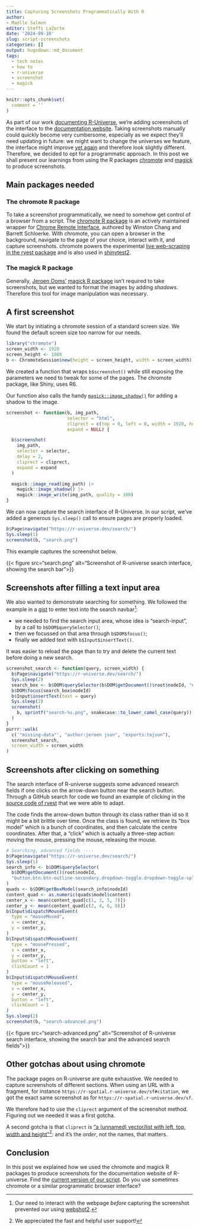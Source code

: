 ```yaml
---
title: Capturing Screenshots Programmatically With R
author: 
- Maëlle Salmon
editor: Steffi LaZerte
date: '2024-09-10'
slug: script-screenshots
categories: []
output: hugodown::md_document
tags:
  - tech notes
  - how to
  - r-universe
  - screenshot
  - magick
---
```


```r
knitr::opts_chunk$set(
  comment = ''
)
```
As part of our work [documenting R-Universe](/blog/2024/04/12/gsod-announcement/), 
we're adding screenshots of the interface to the [documentation website](https://docs.r-universe.org).
Taking screenshots manually could quickly become very cumbersome, especially as we expect they'll need updating in future: we might want to change the universes we feature, the interface might improve [yet again](/blog/2024/06/12/runiverse-frontend/) and therefore look slightly different.
Therefore, we decided to opt for a programmatic approach.
In this post we shall present our learnings from using the R packages [chromote](https://rstudio.github.io/chromote/) and [magick](https://docs.ropensci.org/magick/) to produce screenshots.

## Main packages needed

### The chromote R package

To take a screenshot programmatically, we need to somehow get control of a browser from a script.
The [chromote R package](https://rstudio.github.io/chromote/) is an actively maintained wrapper for [Chrome Remote Interface](https://github.com/cyrus-and/chrome-remote-interface), authored by Winston Chang and Barrett Schloerke.
With chromote, you can open a browser in the background, navigate to the page of your choice, interact with it, and capture screenshots.
chromote powers the experimental [live web-scraping in the rvest package](https://rvest.tidyverse.org/reference/read_html_live.html) and is also used in [shinytest2](https://rstudio.github.io/shinytest2/).

### The magick R package

Generally, [Jeroen Ooms'](/author/jeroen-ooms) [magick R package](https://docs.ropensci.org/magick/) isn't required to take screenshots, but we wanted to format the images by adding _shadows_. 
Therefore this tool for image manipulation was necessary.

## A first screenshot

We start by initiating a chromote session of a standard screen size.
We found the default screen size too narrow for our needs.

```r
library("chromote")
screen_width <- 1920
screen_height <- 1080
b <- ChromoteSession$new(height = screen_height, width = screen_width)
```

We created a function that wraps `b$screenshot()` while still exposing 
the parameters we need to tweak for some of the pages.
The chromote package, like Shiny, uses R6.

Our function also calls the handy [`magick::image_shadow()`](https://docs.ropensci.org/magick/reference/composite.html) for adding a shadow to the image.

```r
screenshot <- function(b, img_path,
                       selector = "html",
                       cliprect = c(top = 0, left = 0, width = 1920, height = 1080),
                       expand = NULL) {

  b$screenshot(
    img_path,
    selector = selector,
    delay = 2,
    cliprect = cliprect,
    expand = expand
  )

  magick::image_read(img_path) |>
    magick::image_shadow() |>
    magick::image_write(img_path, quality = 100)
}
```

We can now capture the search interface of R-Universe.
In our script, we've added a generous `Sys.sleep()` call to ensure pages are properly loaded.

```r
b$Page$navigate("https://r-universe.dev/search/")
Sys.sleep(1)
screenshot(b, "search.png")
```

This example captures the screenshot below.

{{< figure src="search.png" alt="Screenshot of R-universe search interface, showing the search bar">}}

## Screenshots after filling a text input area

We also wanted to demonstrate searching for something.
We followed the example in a [gist](https://gist.github.com/oganm/50a8020f718842aa3eee04dcfd57c198) to enter text into the search navbar[^action]: 

- we needed to find the search input area, whose idea is "search-input", by a call to `b$DOM$querySelector()`;
- then we focussed on that area through `b$DOM$focus()`;
- finally we added text with `b$Input$insertText()`.

It was easier to reload the page than to try and delete the current text before doing a new search.

```r
screenshot_search <- function(query, screen_width) {
  b$Page$navigate("https://r-universe.dev/search/")
  Sys.sleep(2)
  search_box <- b$DOM$querySelector(b$DOM$getDocument()$root$nodeId, "#search-input")
  b$DOM$focus(search_box$nodeId)
  b$Input$insertText(text = query)
  Sys.sleep(2)
  screenshot(
    b, sprintf("search-%s.png", snakecase::to_lower_camel_case(query))
  )
}
purrr::walk(
  c('"missing-data"', "author:jeroen json", "exports:tojson"),
  screenshot_search,
  screen_width = screen_width
)
```

[^action]: Our need to interact with the webpage *before* capturing the screenshot prevented our using [webshot2](https://rstudio.github.io/webshot2/).

## Screenshots after clicking on something

The search interface of R-universe suggests some advanced research fields if one clicks on the arrow-down button near the search button.
Through a GitHub search for code we found an example of clicking in the [source code of rvest](https://github.com/tidyverse/rvest/blob/c9be5b8dd9d672e84dd0dc515e3a37ab5c03111f/R/live.R#L145) that we were able to adapt.

The code finds the arrow-down button through its class rather than id so it might be a bit brittle over time.
Once the class is found, we retrieve its "box model" which is a bunch of coordinates, and then calculate the centre coordinates.
After that, a "click" which is actually a three-step action: moving the mouse, pressing the mouse, releasing the mouse.


```r
# Searching, advanced fields ----
b$Page$navigate("https://r-universe.dev/search/")
Sys.sleep(1)
search_info <- b$DOM$querySelector(
  b$DOM$getDocument()$root$nodeId,
  "button.btn.btn-outline-secondary.dropdown-toggle.dropdown-toggle-split"
)
quads <- b$DOM$getBoxModel(search_info$nodeId)
content_quad <- as.numeric(quads$model$content)
center_x <- mean(content_quad[c(1, 3, 5, 7)])
center_y <- mean(content_quad[c(2, 4, 6, 8)])
b$Input$dispatchMouseEvent(
  type = "mouseMoved",
  x = center_x,
  y = center_y,
)
b$Input$dispatchMouseEvent(
  type = "mousePressed",
  x = center_x,
  y = center_y,
  button = "left",
  clickCount = 1
)
b$Input$dispatchMouseEvent(
  type = "mouseReleased",
  x = center_x,
  y = center_y,
  button = "left",
  clickCount = 1
)
Sys.sleep(2)
screenshot(b, "search-advanced.png")
```

{{< figure src="search-advanced.png" alt="Screenshot of R-universe search interface, showing the search bar and the advanced search fields">}}

## Other gotchas about using chromote

The package pages on R-universe are quite exhaustive. 
We needed to capture screenshots of different sections.
When using an URL with a fragment, for instance `https://r-spatial.r-universe.dev/sf#citation`, 
we got the exact same screenshot as for `https://r-spatial.r-universe.dev/sf`.

We therefore had to use the `cliprect` argument of the screenshot method.
Figuring out we needed it was a first gotcha.

A second gotcha is that `cliprect` is ["a (unnamed) vector/list with left, top, width and height"](https://github.com/rstudio/chromote/issues/168#issuecomment-2302422282)[^support]:
and it's the *order*, not the names, that matters.

[^support]: We appreciated the fast and helpful user support!

## Conclusion

In this post we explained how we used the chromote and magick R packages to produce screenshots for the documentation website of R-universe.
Find the [current version of our script](https://github.com/r-universe-org/hitchhikers-guide/blob/main/R/screenshots.R).
Do you use sometimes chromote or a similar programmatic browser interface?